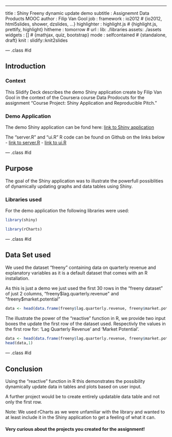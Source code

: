 ---
title       : Shiny Freeny dynamic update demo
subtitle    : Assignemnt Data Products MOOC
author      : Filip Van Gool
job         : 
framework   : io2012        # {io2012, html5slides, shower, dzslides, ...}
highlighter : highlight.js  # {highlight.js, prettify, highlight}
hitheme     : tomorrow      # 
url         :
        lib: ./libraries
        assets: ./assets
widgets     : []            # {mathjax, quiz, bootstrap}
mode        : selfcontained # {standalone, draft}
knit        : slidify::knit2slides


--- .class #id 

## Introduction

### Context

This Slidify Deck describes the demo Shiny application create by Filip Van Gool in the context of the Coursera course Data Prodocuts for the assignment "Course Project: Shiny Application and Reproducible Pitch."


###  Demo Application

The demo Shiny application can be fond here:  [link to Shiny application](https://metiomai.shinyapps.io/ShinyCourseraDataProduct/)

The "server.R" and "ui.R" R code can be found on Github on the links below
- [link to server.R](https://github.com/fvangool/Shiny-Application/blob/master/server.R)
- [link to ui.R](https://github.com/fvangool/Shiny-Application/blob/master/ui.R)

--- .class #id 

## Purpose

The goal of the Shiny application was to illustrate the powerfull possiblities of dynamically updating graphs and data tables using Shiny.

###  Libraries used

For the demo application the following libraries were used:
```r
library(shiny)
```
```r
library(rCharts)
```

--- .class #id 

## Data Set used


We used the dataset "freeny" containing data on quarterly revenue and explanatory variables as it is a default dataset that comes with an R installation.

As this is just a demo we just used the first 30 rows in the "freeny dataset" of just 2 columns, "freeny$lag.quarterly.revenue" and "freeny$market.potential"

```r
data <- head(data.frame(freeny$lag.quarterly.revenue, freeny$market.potential),30)

```
The illustrate the power of the "reactive" function in R, we provide two input boxes the update the first row
of the dataset used. Respectivly the values in the first row for: 'Lag Quarterly  Revenue' and 'Market Potential'.

```r
data <- head(data.frame(freeny$lag.quarterly.revenue, freeny$market.potential),30)
head(data,1)

```

--- .class #id 

## Conclusion

Using the "reactive" function in R this demonstrates the possibility dynamically update data in tables and plots based on user input.

A further project would be to create entirely updatable data table and not only the first row.

Note: We used rCharts as we were unfamiliar with the library and wanted to at least include it in the Shiny application to get a feeling of what it can.

#### Very curious about the projects you created for the assignment!


